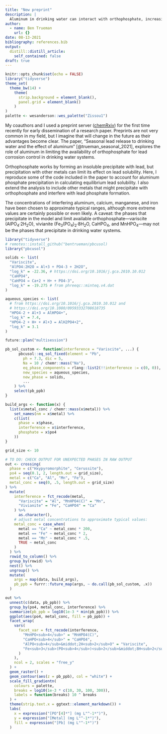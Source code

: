 ```yaml
---
title: "New preprint"
description: |
  Aluminum in drinking water can interact with orthophosphate, increasing lead solubility.
author:
  - name: Ben Trueman
    url: {}
date: 08-13-2021
bibliography: references.bib
output:
  distill::distill_article:
    self_contained: false
draft: true
---
```


```r
knitr::opts_chunk$set(echo = FALSE)
library("tidyverse")
theme_set(
  theme_bw(14) + 
    theme(
      strip.background = element_blank(),
      panel.grid = element_blank()
    )
)
palette <- wesanderson::wes_palette("Zissou1")
```

My coauthors and I used a preprint server ([chemRxiv](https://chemrxiv.org/)) for the first time recently for early dissemination of a research paper. Preprints are not very common in my field, but I imagine that will change in the future as their advantages become clear. The paper, "Seasonal lead release to drinking water and the effect of aluminum" [@trueman_seasonal_2021], explores the role of aluminum in limiting the availability of orthophosphate for lead corrosion control in drinking water systems.

Orthophosphate works by forming an insoluble precipitate with lead, but precipitation with other metals can limit its effect on lead solubility. Here, I reproduce some of the code included in the paper to account for aluminum phosphate precipitation in calculating equilibrium lead solubility. I also extend the analysis to include other metals that might precipitate with orthophosphate and interfere with lead phosphate formation. 

The concentrations of interfering aluminum, calcium, manganese, and iron have been chosen to approximate typical ranges, although more extreme values are certainly possible or even likely. A caveat: the phases that precipitate in the model and limit available orthophosphate---variscite (AlPO~4~&middot;2H~2~O), vivianite (Fe~3~(PO~4~)~2~&middot;8H~2~O, CaHPO~4~, and MnHPO~4~---may not be the phases that precipitate in drinking water systems.

```r

library("tidyverse")
# remotes::install_github("bentrueman/pbcusol)
library("pbcusol") 

solids <- list(
  "Variscite",
  "AlPO4:2H2O = Al+3 + PO4-3 + 2H2O",
  "log_k" = -22.36, # https://doi.org/10.1016/j.gca.2010.10.012
  "CaHPO4",
  "CaHPO4 = Ca+2 + H+ + PO4-3",
  "log_k" = -19.275 # from phreeqc::minteq.v4.dat
)

aqueous_species <- list( 
  # from https://doi.org/10.1016/j.gca.2010.10.012 and 
  # https://doi.org/10.1080/09593332708618735
  "HPO4-2 + Al+3 = AlHPO4+",
  "log_k" = 7.4,
  "HPO4-2 + H+ + Al+3 = AlH2PO4+2",
  "log_k" = 3.1
)

future::plan("multisession")

pb_sol_custom <- function(interference = "Variscite", ...) {
      pbcusol::eq_sol_fixed(element = "Pb",
        ph = 7.3, dic = 5,  
        Na = 10 / chemr::mass("Na"),
        eq_phase_components = rlang::list2(!!interference := c(0, 0)),
        new_species = aqueous_species,
        new_phase = solids,
        ...
    ) %>% 
    select(pb_ppb)
}

build_args <- function(x) {
  list(x$metal_conc / chemr::mass(x$metal)) %>% 
    set_names(nm = x$metal) %>% 
    c(list(
      phase = x$phase,
      interference = x$interference,
      phosphate = x$po4
    ))
}

grid_size <- 10

# TO DO: CHECK OUTPUT FOR UNEXPECTED PHASES IN RAW OUTPUT
out <- crossing(
  phase = c("Hxypyromorphite", "Cerussite"),
  po4 = seq(0.1, 2, length.out = grid_size),
  metal = c("Ca", "Al", "Mn", "Fe"), 
  metal_conc = seq(0, .5, length.out = grid_size)
) %>% 
  mutate(
    interference = fct_recode(metal, 
      "Variscite" = "Al", "MnHPO4(C)" = "Mn", 
      "Vivianite" = "Fe", "CaHPO4" = "Ca"
    ) %>% 
      as.character(),
    # adjust metal concentrations to approximate typical values:
    metal_conc = case_when(
      metal == "Ca" ~ metal_conc * 200,
      metal == "Fe" ~ metal_conc * 2,
      metal == "Mn" ~ metal_conc * .5,
      TRUE ~ metal_conc
    )
  ) %>% 
  rowid_to_column() %>% 
  group_by(rowid) %>% 
  nest() %>% 
  ungroup() %>% 
  mutate(
    args = map(data, build_args),
    pb_ppb = furrr::future_map(args, ~ do.call(pb_sol_custom, .x))
  )

```

```r

out %>% 
  unnest(c(data, pb_ppb)) %>% 
  group_by(po4, metal_conc, interference) %>% 
  summarize(pb_ppb = log10(1e-3 * min(pb_ppb))) %>% 
  ggplot(aes(po4, metal_conc, fill = pb_ppb)) + 
  facet_wrap(
    vars(
      facet_var = fct_recode(interference, 
        "MnHPO<sub>4</sub>" = "MnHPO4(C)",
        "CaHPO<sub>4</sub>" = "CaHPO4",
        "AlPO<sub>4</sub>&middot;2H<sub>2</sub>O" = "Variscite",
        "Fe<sub>3</sub>(PO<sub>4</sub>)<sub>2</sub>&middot;8H<sub>2</sub>O" = "Vivianite"
      )
    ), 
    ncol = 2, scales = "free_y"
  ) +
  geom_raster() + 
  geom_contour(aes(z = pb_ppb), col = "white") +
  scale_fill_gradientn(
    colours = palette, 
    breaks = log10(1e-3 * c(10, 30, 100, 300)),
    labels = function(breaks) 10 ^ breaks
  ) + 
  theme(strip.text.x = ggtext::element_markdown()) +
  labs(
    x = expression("[PO"[4]*"] (mg L"^-1*")"),
    y = expression("[Metal] (mg L"^-1*")"),
    fill = expression("[Pb] (mg L"^-1*")")
  )

```




